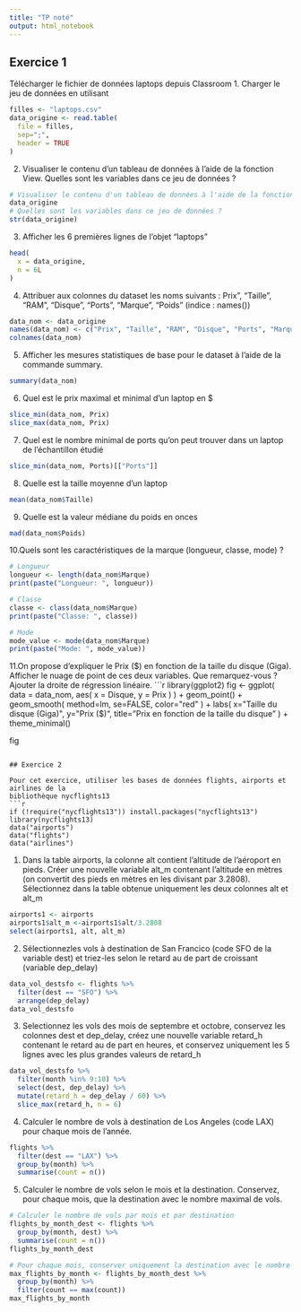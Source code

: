 ```yaml
---
title: "TP noté"
output: html_notebook
---
```

## Exercice 1
Télécharger le fichier de données laptops depuis Classroom
1. Charger le jeu de données en utilisant
```r
filles <- "laptops.csv"
data_origine <- read.table(
  file = filles,
  sep=";",
  header = TRUE
)
```


2. Visualiser le contenu d'un tableau de données à l'aide de la fonction View. Quelles sont les variables dans ce jeu de données ?
```r
# Visualiser le contenu d'un tableau de données à l'aide de la fonction View.
data_origine
# Quelles sont les variables dans ce jeu de données ?
str(data_origine)
```

3. Afficher les 6 premières lignes de l'objet "laptops"
```r
head(
  x = data_origine,
  n = 6L
)
```

4. Attribuer aux colonnes du dataset les noms suivants : Prix", "Taille",
"RAM", "Disque", "Ports", "Marque", "Poids" (indice : names())
```r
data_nom <- data_origine
names(data_nom) <- c("Prix", "Taille", "RAM", "Disque", "Ports", "Marque", "Poids")
colnames(data_nom)
```

5. Afficher les mesures statistiques de base pour le dataset à l’aide de la
commande summary.
```r
summary(data_nom)
```

6. Quel est le prix maximal et minimal d’un laptop en $
```r
slice_min(data_nom, Prix)
slice_max(data_nom, Prix)
```

7. Quel est le nombre minimal de ports qu’on peut trouver dans un laptop
de l’échantillon étudié
```r
slice_min(data_nom, Ports)[["Ports"]]
```

8. Quelle est la taille moyenne d’un laptop
```r
mean(data_nom$Taille)
```

9. Quelle est la valeur médiane du poids en onces
```r
mad(data_nom$Poids)
```

10.Quels sont les caractéristiques de la marque (longueur, classe, mode) ?
```r
# Longueur
longueur <- length(data_nom$Marque)
print(paste("Longueur: ", longueur))

# Classe
classe <- class(data_nom$Marque)
print(paste("Classe: ", classe))

# Mode
mode_value <- mode(data_nom$Marque)
print(paste("Mode: ", mode_value))
```

11.On propose d’expliquer le Prix ($) en fonction de la taille du disque (Giga).
Afficher le nuage de point de ces deux variables. Que remarquez-vous ?
Ajouter la droite de régression linéaire.
```r
library(ggplot2)
fig <- ggplot(
  data = data_nom,
  aes(
    x = Disque,
    y = Prix
  )
) +
  geom_point() +
  geom_smooth(
    method=lm,
    se=FALSE,
    color="red"
  ) +
  labs(
    x="Taille du disque (Giga)",
    y="Prix ($)",
    title="Prix en fonction de la taille du disque"
  ) +
  theme_minimal()
  
fig
```

## Exercice 2

Pour cet exercice, utiliser les bases de données flights, airports et airlines de la
bibliothèque nycflights13
```r
if (!require("nycflights13")) install.packages("nycflights13")
library(nycflights13)
data("airports")
data("flights")
data("airlines")
```

1. Dans la table airports, la colonne alt contient l’altitude de l’aéroport en pieds.
Créer une nouvelle variable alt_m contenant l’altitude en mètres (on convertit des pieds en mètres en les divisant par 3.2808).
Sélectionnez dans la table obtenue uniquement les deux colonnes alt et alt_m
```r
airports1 <- airports
airports1$alt_m <-airports1$alt/3.2808
select(airports1, alt, alt_m)
```

2. Sélectionnezles vols à destination de San Francico (code SFO de la variable dest) et triez-les selon le retard au de part de croissant (variable dep_delay)
```r
data_vol_destsfo <- flights %>%
  filter(dest == "SFO") %>%
  arrange(dep_delay)
data_vol_destsfo
```

3. Selectionnez les vols des mois de septembre et octobre, conservez les colonnes dest et dep_delay, créez une nouvelle variable retard_h contenant le retard au de part en heures, et conservez uniquement les 5 lignes avec les plus grandes valeurs de retard_h
```r
data_vol_destsfo %>%
  filter(month %in% 9:10) %>%
  select(dest, dep_delay) %>%
  mutate(retard_h = dep_delay / 60) %>%
  slice_max(retard_h, n = 6)
```

4. Calculer le nombre de vols à destination de Los Angeles (code LAX) pour chaque mois de l’année.
```r
flights %>%
  filter(dest == "LAX") %>%
  group_by(month) %>%
  summarise(count = n())
```

5. Calculer le nombre de vols selon le mois et la destination.
Conservez, pour chaque mois, que la destination avec le nombre maximal de vols.
```r
# Calculer le nombre de vols par mois et par destination
flights_by_month_dest <- flights %>%
  group_by(month, dest) %>%
  summarise(count = n())
flights_by_month_dest

# Pour chaque mois, conserver uniquement la destination avec le nombre maximal de vols
max_flights_by_month <- flights_by_month_dest %>%
  group_by(month) %>%
  filter(count == max(count))
max_flights_by_month
```
